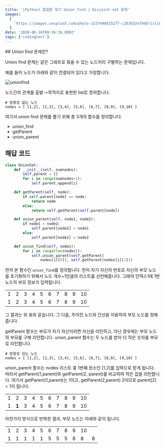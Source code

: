 ```yaml
---
title: '[Python] 합집합 찾기 Union find / Disjoint-set 문제'
images:
  [
    'https://images.unsplash.com/photo-1537498425277-c283d32ef9db?ixlib=rb-1.2.1&q=80&fm=jpg&crop=entropy&cs=tinysrgb&w=2000&fit=max&ixid=eyJhcHBfaWQiOjExNzczfQ',
  ]
date: '2020-08-16T09:36:36.000Z'
tags: ['codingtest']
---
```


<TOCInline toc={props.toc} asDisclosure />
## Union find 문제란?

Union find 문제는 같은 그래프로 묶을 수 있는 노드끼리 구별하는 문제입니다.

예를 들어 노드가 아래와 같이 연결되어 있다고 가정합니다.

![unionfind](https://res-3.cloudinary.com/hwrfsjit3/image/upload/q_auto/v1/ghost-blog-images/unionfind.png)

노드간의 관계를 출발->목적지로 표현한 list로 정의합니다.

```
# 방향성 없는 노드
nodes = [ [1,2], [2,3], [3,4], [5,6], [6,7], [8,9], [9,10] ]
```

여기서 union find 문제를 풀기 위해 총 3개의 함수를 정의합니다.

- union_find
- getParent
- union_parent

## 해답 코드

```python
class UnionSet:
    def __init__(self, numnodes):
        self.parent = []
        for i in range(numnodes+1):
            self.parent.append(i)

    def getParent(self, node):
        if self.parent[node] == node:
            return node
        else:
            return self.getParent(self.parent[node])

    def union_parent(self, node1, node2):
        if node1 < node2:
            self.parent[node2] = node1
        else:
            self.parent[node1] = node2

    def union_find(self, nodes):
        for i in range(len(nodes)):
            self.union_parent(self.getParent(
                nodes[i][0]), self.getParent(nodes[i][1]))
```

먼저 본 함수인 `union_find`를 정의합니다. 먼저 자기 자신의 번호로 자신의 부모 노드를 초기화하기 위해서 노드 개수+1만큼의 리스트를 선언해줍니다. 그래야 인덱스1에 1번 노드의 부모 정보가 입력됩니다.

<table style={{ borderCollapse: 'collapse', width: '100%', height: '40px', border: 1 }}>
  <tbody>
    <tr style={{ height: '20px' }}>
      <td style={{ width: '10%', height: '20px', textAlign: 'center' }}>1</td>
      <td style={{ width: '10%', height: '20px', textAlign: 'center' }}>2</td>
      <td style={{ width: '10%', height: '20px', textAlign: 'center' }}>3</td>
      <td style={{ width: '10%', height: '20px', textAlign: 'center' }}>4</td>
      <td style={{ width: '10%', height: '20px', textAlign: 'center' }}>5</td>
      <td style={{ width: '10%', height: '20px', textAlign: 'center' }}>6</td>
      <td style={{ width: '10%', height: '20px', textAlign: 'center' }}>7</td>
      <td style={{ width: '10%', height: '20px', textAlign: 'center' }}>8</td>
      <td style={{ width: '10%', height: '20px', textAlign: 'center' }}>9</td>
      <td style={{ width: '10%', height: '20px', textAlign: 'center' }}>10</td>
    </tr>
    <tr style={{ height: '20px' }}>
      <td style={{ width: '10%', height: '20px', textAlign: 'center' }}>1</td>
      <td style={{ width: '10%', height: '20px', textAlign: 'center' }}>2</td>
      <td style={{ width: '10%', height: '20px', textAlign: 'center' }}>3</td>
      <td style={{ width: '10%', height: '20px', textAlign: 'center' }}>4</td>
      <td style={{ width: '10%', height: '20px', textAlign: 'center' }}>5</td>
      <td style={{ width: '10%', height: '20px', textAlign: 'center' }}>6</td>
      <td style={{ width: '10%', height: '20px', textAlign: 'center' }}>7</td>
      <td style={{ width: '10%', height: '20px', textAlign: 'center' }}>8</td>
      <td style={{ width: '10%', height: '20px', textAlign: 'center' }}>9</td>
      <td style={{ width: '10%', height: '20px', textAlign: 'center' }}>10</td>
    </tr>
  </tbody>
</table>

그 결과는 위 표와 같습니다. 그 다음, 주어진 노드와 간선을 이용하여 부모 노드를 정해줍니다.

getParent 함수는 부모가 자기 자신이라면 자신을 리턴하고, 아닌 경우에는 부모 노드의 부모를 구해 리턴합니다. union_parent 함수는 두 노드를 받아 더 작은 숫자를 부모로 리턴합니다.

```
# 방향성 있는 노드
nodes = [ [1,2], [2,3], [3,4], [5,6], [6,7], [8,9], [9,10] ]
```

union_parent 함수는 nodes 리스트 중 1번째 원소인 \[1,2\]를 입력으로 받게 됩니다. 따라서 getParent(1,parent)와 getParent(2, parent)를 비교하여 작은 값을 리턴합니다. 여기서 getParent(1,parent)는 1이고, getParent(2,parent) 2이므로 parent\[2\] = 1이 됩니다.

<table>
  <tbody>
    <tr>
      <td style={{ width: '10%', textAlign: 'center' }}>1</td>
      <td style={{ width: '10%', textAlign: 'center' }}>2</td>
      <td style={{ width: '10%', textAlign: 'center' }}>3</td>
      <td style={{ width: '10%', textAlign: 'center' }}>4</td>
      <td style={{ width: '10%', textAlign: 'center' }}>5</td>
      <td style={{ width: '10%', textAlign: 'center' }}>6</td>
      <td style={{ width: '10%', textAlign: 'center' }}>7</td>
      <td style={{ width: '10%', textAlign: 'center' }}>8</td>
      <td style={{ width: '10%', textAlign: 'center' }}>9</td>
      <td style={{ width: '10%', textAlign: 'center' }}>10</td>
    </tr>
    <tr>
      <td style={{ width: '10%', textAlign: 'center' }}>1</td>
      <td style={{ width: '10%', textAlign: 'center' }}>
        <b>
          <span style={{ color: '#ee2323' }}>1</span>
        </b>
      </td>
      <td style={{ width: '10%', textAlign: 'center' }}>3</td>
      <td style={{ width: '10%', textAlign: 'center' }}>4</td>
      <td style={{ width: '10%', textAlign: 'center' }}>5</td>
      <td style={{ width: '10%', textAlign: 'center' }}>6</td>
      <td style={{ width: '10%', textAlign: 'center' }}>7</td>
      <td style={{ width: '10%', textAlign: 'center' }}>8</td>
      <td style={{ width: '10%', textAlign: 'center' }}>9</td>
      <td style={{ width: '10%', textAlign: 'center' }}>10</td>
    </tr>
  </tbody>
</table>

마찬가지 방식으로 반복한 결과, 부모 노드는 아래와 같이 됩니다.

<table style={{ borderCollapse: 'collapse', width: '100%', height: '40px', border: 1 }}>
  <tbody>
    <tr>
      <td style={{ width: '10%', textAlign: 'center' }}>1</td>
      <td style={{ width: '10%', textAlign: 'center' }}>2</td>
      <td style={{ width: '10%', textAlign: 'center' }}>3</td>
      <td style={{ width: '10%', textAlign: 'center' }}>4</td>
      <td style={{ width: '10%', textAlign: 'center' }}>5</td>
      <td style={{ width: '10%', textAlign: 'center' }}>6</td>
      <td style={{ width: '10%', textAlign: 'center' }}>7</td>
      <td style={{ width: '10%', textAlign: 'center' }}>8</td>
      <td style={{ width: '10%', textAlign: 'center' }}>9</td>
      <td style={{ width: '10%', textAlign: 'center' }}>10</td>
    </tr>
    <tr>
      <td style={{ width: '10%', textAlign: 'center' }}>1</td>
      <td style={{ width: '10%', textAlign: 'center' }}>1</td>
      <td style={{ width: '10%', textAlign: 'center' }}>1</td>
      <td style={{ width: '10%', textAlign: 'center' }}>
        <span style={{ color: '#000000' }}>1</span>
      </td>
      <td style={{ width: '10%', textAlign: 'center' }}>1</td>
      <td style={{ width: '10%', textAlign: 'center' }}>5</td>
      <td style={{ width: '10%', textAlign: 'center' }}>5</td>
      <td style={{ width: '10%', textAlign: 'center' }}>5</td>
      <td style={{ width: '10%', textAlign: 'center' }}>8</td>
      <td style={{ width: '10%', textAlign: 'center' }}>8</td>
      <td style={{ width: '10%', textAlign: 'center' }}>8</td>
    </tr>
  </tbody>
</table>
